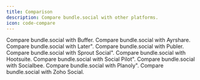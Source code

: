 ```yaml
---
title: Comparison
description: Compare bundle.social with other platforms.
icon: code-compare
---
```


<CardGroup cols={2}>
  <Card
    title="bundle.social vs Buffer"
    icon="code-compare"
    href="/comparison/buffer"
  >
    Compare bundle.social with Buffer.
  </Card>
  <Card
    title="bundle.social vs Ayrshare"
    icon="code-compare"
    href="/comparison/ayrshare"
  >
    Compare bundle.social with Ayrshare.
  </Card>
</CardGroup>

<CardGroup cols={2}>
  <Card
    title="bundle.social vs Later"
    icon="code-compare"
    href="/comparison/later"
  >
    Compare bundle.social with Later".
  </Card>
  <Card
    title="bundle.social vs Publer"
    icon="code-compare"
    href="/comparison/publer"
  >
    Compare bundle.social with Publer.
  </Card>
</CardGroup>

<CardGroup cols={2}>
  <Card
    title="bundle.social vs Sprout Social"
    icon="code-compare"
    href="/comparison/sproutsocial"
  >
    Compare bundle.social with Sprout Social".
  </Card>
  <Card
    title="bundle.social vs Hootsuite"
    icon="code-compare"
    href="/comparison/hootsuite"
  >
    Compare bundle.social with Hootsuite.
  </Card>
</CardGroup>

<CardGroup cols={2}>
  <Card
    title="bundle.social vs Social Pilot"
    icon="code-compare"
    href="/comparison/socialpilot"
  >
    Compare bundle.social with Social Pilot".
  </Card>
  <Card
    title="bundle.social vs Socialbee"
    icon="code-compare"
    href="/comparison/socialbee"
  >
    Compare bundle.social with Socialbee.
  </Card>
</CardGroup>

<CardGroup cols={2}>
  <Card
    title="bundle.social vs Planoly"
    icon="code-compare"
    href="/comparison/planoly"
  >
    Compare bundle.social with Planoly".
  </Card>
  <Card
    title="bundle.social vs Zoho Social"
    icon="code-compare"
    href="/comparison/zohosocial"
  >
    Compare bundle.social with Zoho Social.
  </Card>
</CardGroup>